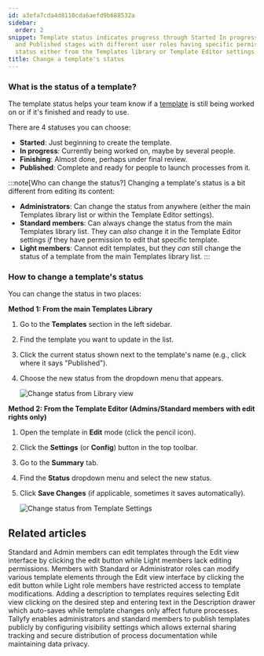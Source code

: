 ```yaml
---
id: a3efa7cda4d8110cda6aefd9b688532a
sidebar:
  order: 2
snippet: Template status indicates progress through Started In progress Finishing
  and Published stages with different user roles having specific permissions to modify
  status either from the Templates library or Template Editor settings.
title: Change a template's status
---
```



### What is the status of a template?

The template status helps your team know if a [template](/products/pro/documenting/templates/) is still being worked on or if it's finished and ready to use.

There are 4 statuses you can choose:

- **Started**: Just beginning to create the template.
- **In progress**: Currently being worked on, maybe by several people.
- **Finishing**: Almost done, perhaps under final review.
- **Published**: Complete and ready for people to launch processes from it.

:::note[Who can change the status?]
Changing a template's status is a bit different from editing its content:

- **Administrators**: Can change the status from anywhere (either the main Templates library list or within the Template Editor settings).
- **Standard members**: Can always change the status from the main Templates library list. They can *also* change it in the Template Editor settings *if* they have permission to edit that specific template.
- **Light members**: Cannot edit templates, but they *can* still change the status of a template from the main Templates library list.
:::

### How to change a template's status

You can change the status in two places:

**Method 1: From the main Templates Library**
<Steps>
1.  Go to the **Templates** section in the left sidebar.
2.  Find the template you want to update in the list.
3.  Click the current status shown next to the template's name (e.g., click where it says "Published").
4.  Choose the new status from the dropdown menu that appears.

    ![Change status from Library view](https://screenshots.tallyfy.com/tallyfy%2Fpro%2Fdesktop-light-change-status-template-template-section.png)
</Steps>

**Method 2: From the Template Editor (Admins/Standard members with edit rights only)**
<Steps>
1.  Open the template in **Edit** mode (click the pencil icon).
2.  Click the **Settings** (or **Config**) button in the top toolbar.
3.  Go to the **Summary** tab.
4.  Find the **Status** dropdown menu and select the new status.
5.  Click **Save Changes** (if applicable, sometimes it saves automatically).

    ![Change status from Template Settings](https://screenshots.tallyfy.com/tallyfy%2Fpro%2Fdesktop-light-change-status-template-settings.png)
</Steps>


## Related articles
<CardGrid>
<LinkTitleCard header="<b>Templates > Edit a template</b>" href="/products/pro/documenting/templates/edit-templates/" > Standard and Admin members can edit templates through the Edit view interface by clicking the edit button while Light members lack editing permissions. </LinkTitleCard>
<LinkTitleCard header="<b>Templates > Edit a template</b>" href="/products/pro/documenting/templates/edit-templates/" > Members with Standard or Administrator roles can modify various template elements through the Edit view interface by clicking the edit button while Light role members have restricted access to template modifications. </LinkTitleCard>
<LinkTitleCard header="<b>Edit Templates > Add a description to a template</b>" href="/products/pro/documenting/templates/edit-templates/add-description/" > Adding a description to templates requires selecting Edit view clicking on the desired step and entering text in the Description drawer which auto-saves while template changes only affect future processes. </LinkTitleCard>
<LinkTitleCard header="<b>Templates > Publish a template</b>" href="/products/pro/documenting/templates/how-to-make-my-tallyfy-template-public/" > Tallyfy enables administrators and standard members to publish templates publicly by configuring visibility settings which allows external sharing tracking and secure distribution of process documentation while maintaining data privacy. </LinkTitleCard>
</CardGrid>
